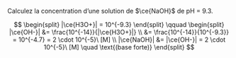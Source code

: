::: {.Exercise data-latex=""}

Calculez la concentration d'une solution de $\ce{NaOH}$ de pH = 9.3.
\vspace{\stretch{1}}

:::

::: {.Answer data-latex=""}

$$
\begin{split}
|\ce{H3O+}| = 10^{-9.3}
\end{split}
\qquad
\begin{split}
|\ce{OH-}| &= \frac{10^{-14}}{|\ce{H3O+}|} \\
  &= \frac{10^{-14}}{10^{-9.3}} = 10^{-4.7} = 2 \cdot 10^{-5}\ [M] \\
|\ce{NaOH}| &= |\ce{OH-}| = 2 \cdot 10^{-5}\ [M] \quad \text{(base forte)}
\end{split}
$$

:::

